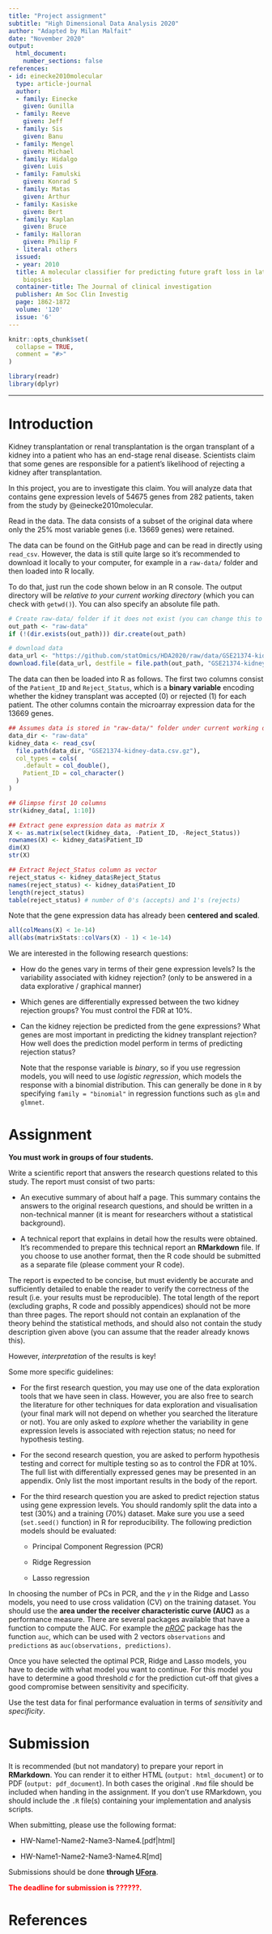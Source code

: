 ```yaml
---
title: "Project assignment"
subtitle: "High Dimensional Data Analysis 2020"
author: "Adapted by Milan Malfait"
date: "November 2020"
output:
  html_document:
    number_sections: false
references:
- id: einecke2010molecular
  type: article-journal
  author:
  - family: Einecke
    given: Gunilla
  - family: Reeve
    given: Jeff
  - family: Sis
    given: Banu
  - family: Mengel
    given: Michael
  - family: Hidalgo
    given: Luis
  - family: Famulski
    given: Konrad S
  - family: Matas
    given: Arthur
  - family: Kasiske
    given: Bert
  - family: Kaplan
    given: Bruce
  - family: Halloran
    given: Philip F
  - literal: others
  issued:
  - year: 2010
  title: A molecular classifier for predicting future graft loss in late kidney transplant
    biopsies
  container-title: The Journal of clinical investigation
  publisher: Am Soc Clin Investig
  page: 1862-1872
  volume: '120'
  issue: '6'
---
```


```r
knitr::opts_chunk$set(
  collapse = TRUE,
  comment = "#>"
)
```

```r
library(readr)
library(dplyr)
```

***

# Introduction

Kidney transplantation or renal transplantation is the organ transplant of a kidney into a patient who has an end-stage renal disease. Scientists claim  that some genes are responsible for a patient's likelihood of rejecting a kidney after transplantation. 

In this project, you are to investigate this claim. You will analyze data that contains gene expression levels of 54675 genes from 282 patients, taken from the study by @einecke2010molecular.

Read in the data.
The data consists of a subset of the original data where only the 25% most variable genes 
(i.e. 13669 genes) were retained.

The data can be found on the GitHub page and can be read in directly using `read_csv`.
However, the data is still quite large so it's recommended to download it locally to your computer,
for example in a `raw-data/` folder and then loaded into R locally.

To do that, just run the code shown below in an R console.
The output directory will be *relative to your current working directory* (which you can check with `getwd()`). You can also specify an absolute file path.


```r
# Create raw-data/ folder if it does not exist (you can change this to whatever path you want)
out_path <- "raw-data"
if (!(dir.exists(out_path))) dir.create(out_path)

# download data
data_url <- "https://github.com/statOmics/HDA2020/raw/data/GSE21374-kidney-data.csv.gz"
download.file(data_url, destfile = file.path(out_path, "GSE21374-kidney-data.csv.gz"))
```

The data can then be loaded into R as follows.
The first two columns consist of the `Patient_ID` and `Reject_Status`, which is
a __binary variable__ encoding whether the kidney transplant was accepted (0) or
rejected (1) for each patient.
The other columns contain the microarray expression data for the 13669 genes.

```r
## Assumes data is stored in "raw-data/" folder under current working directory
data_dir <- "raw-data"
kidney_data <- read_csv(
  file.path(data_dir, "GSE21374-kidney-data.csv.gz"),
  col_types = cols(
    .default = col_double(),
    Patient_ID = col_character()
  )
)

## Glimpse first 10 columns
str(kidney_data[, 1:10])

## Extract gene expression data as matrix X
X <- as.matrix(select(kidney_data, -Patient_ID, -Reject_Status))
rownames(X) <- kidney_data$Patient_ID
dim(X)
str(X)

## Extract Reject_Status column as vector
reject_status <- kidney_data$Reject_Status
names(reject_status) <- kidney_data$Patient_ID
length(reject_status)
table(reject_status) # number of 0's (accepts) and 1's (rejects)
```

Note that the gene expression data has already been __centered and scaled__.

```r
all(colMeans(X) < 1e-14)
all(abs(matrixStats::colVars(X) - 1) < 1e-14)
```

We are interested in the following research questions:

- How do the genes vary in terms of their gene expression levels? Is the variability associated with kidney rejection? (only to be answered in a data explorative / graphical manner)
- Which genes are differentially expressed between the two kidney rejection groups? You must control the FDR at 10%. 
- Can the kidney rejection  be predicted from the gene expressions? What genes  are most important in predicting the kidney transplant rejection? How well does the prediction model perform in terms of predicting rejection status?

  Note that the response variable is *binary*, so if you use regression models,
  you will need to use  *logistic regression*, which models the response with a
  binomial distribution.
  This can generally be done in `R` by specifying `family = "binomial"` in regression
  functions such as `glm` and `glmnet`.


# Assignment

__You must work in groups of four students.__

Write a scientific report that answers the research questions related to this study.
The report must consist of two parts:

- An executive summary of about half a page. This summary contains the answers to the original research questions, and should be written in a non-technical manner (it is meant for researchers without a statistical background).
 
- A technical report that explains in detail how the results were obtained.
  It's recommended to prepare this technical report an __RMarkdown__ file.
  If you choose to use another format, then the R code should be submitted 
  as a separate file (please comment your R code).

The report is expected to be concise, but must evidently be accurate and sufficiently detailed to enable the reader to verify the correctness of the result (i.e. your results must be reproducible).
The total length of the report (excluding graphs, R code and possibly appendices) should not be more than three pages. 
The report should not contain an explanation of the theory behind the statistical methods, and should also not contain the study description given above (you can assume that the reader already knows this).

However, *interpretation* of the results is key!

Some more specific guidelines:

- For the first research question, you may use one of the data exploration tools that we have seen in class. However, you are also free to search the literature for other techniques for data exploration and visualisation (your final mark will not depend on whether you searched the literature or not).
You are only asked to *explore* whether the variability in gene expression levels is associated with rejection status; no need for hypothesis testing.
 
- For the second research question, you are asked to perform hypothesis testing and correct for multiple testing so as to control the FDR at 10%. The full list with differentially expressed genes may be presented in an appendix. Only list the most important results in the body of the report. 
 
- For the third research question you are asked to predict rejection status using gene expression levels. 
  You should randomly split the data into a test (30%) and a training (70%) dataset.
  Make sure you use a seed (`set.seed()` function) in R for reproducibility.
  The following prediction models should be evaluated:
  
  * Principal Component Regression (PCR)
    
  * Ridge Regression

  * Lasso regression

In choosing the number of PCs  in PCR, and the $\gamma$ in the Ridge  and Lasso models, you need to use cross validation (CV) on the training dataset.
You should use the __area under the receiver characteristic curve (AUC)__ as a performance measure.
There are several packages available that have a function to compute the AUC.
For example the *[pROC](https://CRAN.R-project.org/package=pROC)* package has the function `auc`,
which can be used with 2 vectors `observations` and `predictions` as `auc(observations, predictions)`.

Once you have selected the optimal PCR, Ridge and Lasso models, you have to decide with what model you want to continue. For this model you have to determine a good threshold $c$ for the prediction cut-off that gives a good compromise between sensitivity and specificity. 

Use the test data for final performance evaluation in terms of *sensitivity* and *specificity*. 


# Submission

It is recommended (but not mandatory) to prepare your report in __RMarkdown__.
You can render it to either HTML (`output: html_document`) or to PDF (`output: pdf_document`).
In both cases the original `.Rmd` file should be included when handing in the assignment.
If you don't use RMarkdown, you should include the `.R` file(s) containing your implementation and analysis scripts.

When submitting, please use the following format:

* HW-Name1-Name2-Name3-Name4.[pdf|html]

* HW-Name1-Name2-Name3-Name4.R[md]

Submissions should be done __through [UFora](?????LINK??????)__.

<span style="color:red">__The deadline for submission is ??????.__</span>



# References {-}
